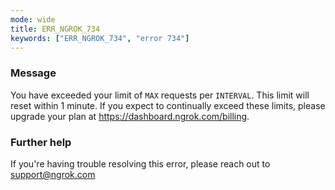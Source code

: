 ```yaml
---
mode: wide
title: ERR_NGROK_734
keywords: ["ERR_NGROK_734", "error 734"]
---
```


### Message

You have exceeded your limit of `MAX` requests per `INTERVAL`. This limit will reset within 1 minute. If you expect to continually exceed these limits, please upgrade your plan at https://dashboard.ngrok.com/billing.

### Further help

If you're having trouble resolving this error, please reach out to [support@ngrok.com](mailto:support@ngrok.com?subject=Help%20with%20ERR_NGROK_734)
